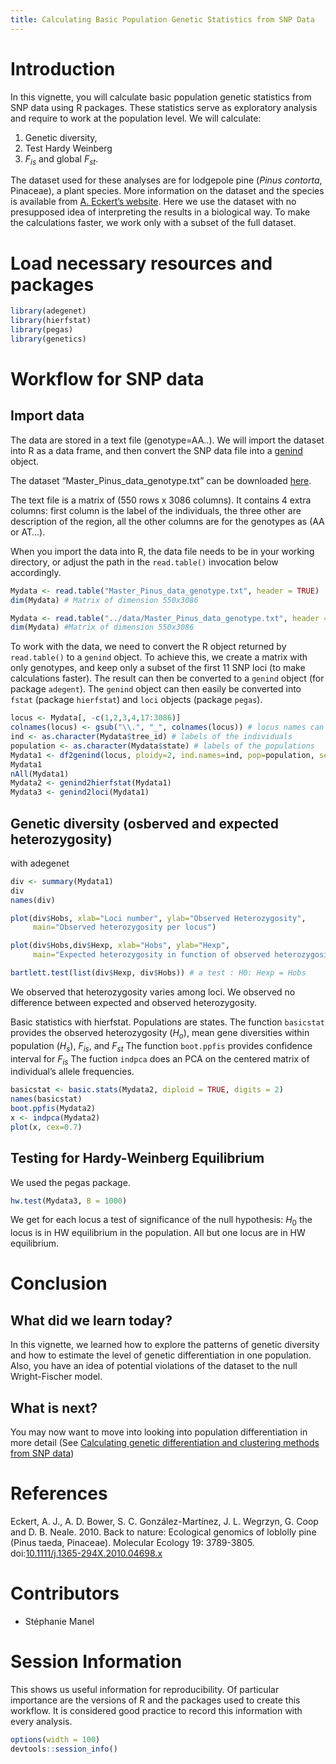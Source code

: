 ```yaml
---
title: Calculating Basic Population Genetic Statistics from SNP Data
---
```


# Introduction

In this vignette, you will  calculate basic population genetic statistics from
SNP data using R packages. These statistics serve as exploratory analysis and
require to work at the population level. We will calculate: 

1. Genetic diversity,
2. Test Hardy Weinberg 
3. $F_{is}$ and global $F_{st}$.

The dataset used for these analyses are for lodgepole pine
(_Pinus contorta_, Pinaceae),  a plant species. More information on the dataset and
the species is available from [A. Eckert's website](http://eckertdata.blogspot.fr/). Here
we use the dataset with no presupposed idea of interpreting the results in a biological way.
To make the calculations faster, we work only with a subset of the full dataset.


# Load necessary resources and packages

```r
library(adegenet)
library(hierfstat)
library(pegas)
library(genetics)
```

# Workflow for SNP data

## Import data

The data are stored in a text file (genotype=AA..). We will  import the dataset
into R as a data frame, and then  convert the SNP data file into a
[genind](http://www.inside-r.org/packages/cran/adegenet/docs/.valid.genind)
object.

The dataset "Master_Pinus_data_genotype.txt" can be downloaded 
[here](https://github.com/NESCent/popgenInfo/tree/master/data/Master_Pinus_data_genotype.txt).

The text file is a matrix of (550 rows x 3086 columns). It contains 4
extra columns: first column is the label of the individuals, the three other are
description of the region, all the other columns are for the genotypes as (AA or
AT...).

When you import the data into R, the data file needs to be in your working directory, 
or adjust the path in the `read.table()` invocation below accordingly.

```r
Mydata <- read.table("Master_Pinus_data_genotype.txt", header = TRUE)
dim(Mydata) # Matrix of dimension 550x3086
```

```r
Mydata <- read.table("../data/Master_Pinus_data_genotype.txt", header = TRUE)
dim(Mydata) #Matrix of dimension 550x3086
```

To work with the data, we need to convert the R object returned by `read.table()` to a `genind` object.
To achieve this, we create a matrix with only genotypes, and keep only a subset of the first 11
SNP loci (to make calculations faster). The result can then be converted to a `genind` object (for package `adegent`).
The `genind` object can then easily be converted into `fstat` (package `hierfstat`) and `loci` objects (package `pegas`).

```r
locus <- Mydata[, -c(1,2,3,4,17:3086)]    
colnames(locus) <- gsub("\\.", "_", colnames(locus)) # locus names can't have "."
ind <- as.character(Mydata$tree_id) # labels of the individuals
population <- as.character(Mydata$state) # labels of the populations
Mydata1 <- df2genind(locus, ploidy=2, ind.names=ind, pop=population, sep="")
Mydata1
nAll(Mydata1)
Mydata2 <- genind2hierfstat(Mydata1) 
Mydata3 <- genind2loci(Mydata1)
```

## Genetic diversity (osberved and expected heterozygosity) 

with adegenet

```r

div <- summary(Mydata1)
div
names(div)

plot(div$Hobs, xlab="Loci number", ylab="Observed Heterozygosity", 
	 main="Observed heterozygosity per locus")

plot(div$Hobs,div$Hexp, xlab="Hobs", ylab="Hexp", 
	 main="Expected heterozygosity in function of observed heterozygosity per locus")

bartlett.test(list(div$Hexp, div$Hobs)) # a test : H0: Hexp = Hobs
```
We observed that heterozygosity varies among loci.
We observed no difference between expected and observed heterozygosity.


Basic statistics with hierfstat. Populations are states. The function `basicstat`
provides the observed heterozygosity ($H_o$), mean gene diversities within
population ($H_s$), $F_{is}$, and $F_{st}$ The function `boot.ppfis` provides
confidence interval for $F_{is}$ The fuction `indpca`  does an PCA on the
centered matrix of individual's allele frequencies.

```r
basicstat <- basic.stats(Mydata2, diploid = TRUE, digits = 2) 
names(basicstat)   
boot.ppfis(Mydata2) 
x <- indpca(Mydata2) 
plot(x, cex=0.7)

```

## Testing for Hardy-Weinberg Equilibrium  

We used the pegas package.

```r

hw.test(Mydata3, B = 1000)
```

We get for each locus a test of significance of the null hypothesis: $H_0$ the
locus is in HW equilibrium in the population. All but one locus are in HW
equilibrium.



# Conclusion

## What did we learn today?

In this vignette, we learned how to explore the patterns of genetic diversity
and how to estimate the level of genetic differentiation in one population.
Also, you have an idea of potential violations of the dataset to the null
Wright-Fischer model.

## What is next?

You may now want to move into looking into population differentiation in more
detail (See [Calculating genetic differentiation and clustering methods from SNP
data](DifferentiationSNP.html))

# References

Eckert, A. J., A. D. Bower, S. C. González-Martínez, J. L. Wegrzyn, G. Coop and
D. B. Neale. 2010. Back to nature: Ecological genomics of loblolly pine (Pinus taeda, Pinaceae).
Molecular Ecology 19: 3789-3805. doi:[10.1111/j.1365-294X.2010.04698.x](http://dx.doi.org/10.1111/j.1365-294X.2010.04698.x)


# Contributors

- Stéphanie Manel

# Session Information

This shows us useful information for reproducibility. Of particular importance are the versions of R and the packages used to create this workflow. It is considered good practice to record this information with every analysis.

```r
options(width = 100)
devtools::session_info()
```
